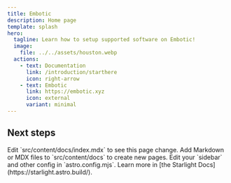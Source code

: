 ```yaml
---
title: Embotic
description: Home page
template: splash
hero:
  tagline: Learn how to setup supported software on Embotic!
  image:
    file: ../../assets/houston.webp
  actions:
    - text: Documentation
      link: /introduction/starthere
      icon: right-arrow
    - text: Embotic
      link: https://embotic.xyz
      icon: external
      variant: minimal
---
```



## Next steps

<CardGrid stagger>
	<Card title="Update content" icon="pencil">
		Edit `src/content/docs/index.mdx` to see this page change.
	</Card>
	<Card title="Add new content" icon="add-document">
		Add Markdown or MDX files to `src/content/docs` to create new pages.
	</Card>
	<Card title="Configure your site" icon="setting">
		Edit your `sidebar` and other config in `astro.config.mjs`.
	</Card>
	<Card title="Read the docs" icon="open-book">
		Learn more in [the Starlight Docs](https://starlight.astro.build/).
	</Card>
</CardGrid>
